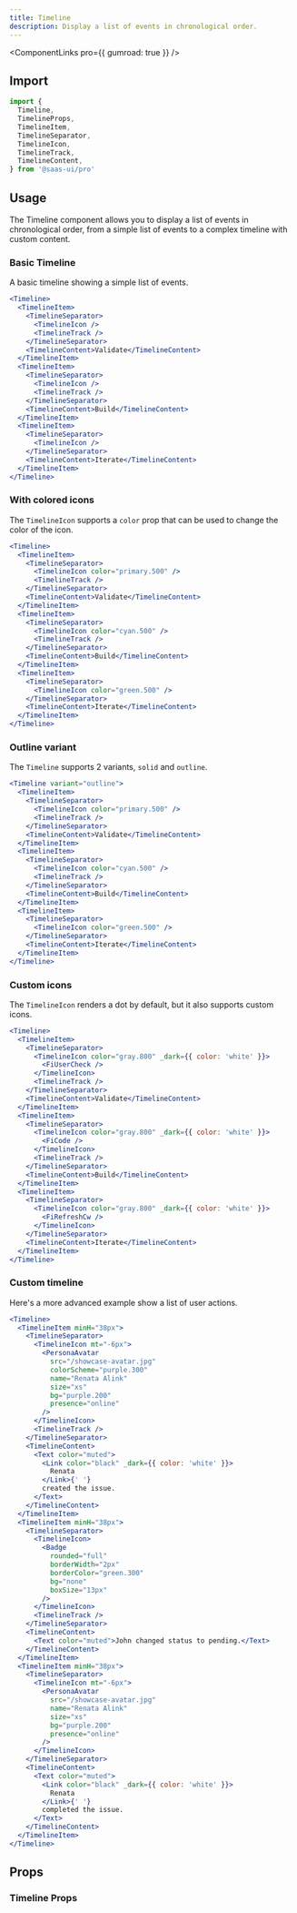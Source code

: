 ```yaml
---
title: Timeline
description: Display a list of events in chronological order.
---
```


<ComponentLinks pro={{ gumroad: true }} />

## Import

```ts
import {
  Timeline,
  TimelineProps,
  TimelineItem,
  TimelineSeparator,
  TimelineIcon,
  TimelineTrack,
  TimelineContent,
} from '@saas-ui/pro'
```

## Usage

The Timeline component allows you to display a list of events in chronological order, from a simple list of events to a complex timeline with custom content.

### Basic Timeline

A basic timeline showing a simple list of events.

```jsx
<Timeline>
  <TimelineItem>
    <TimelineSeparator>
      <TimelineIcon />
      <TimelineTrack />
    </TimelineSeparator>
    <TimelineContent>Validate</TimelineContent>
  </TimelineItem>
  <TimelineItem>
    <TimelineSeparator>
      <TimelineIcon />
      <TimelineTrack />
    </TimelineSeparator>
    <TimelineContent>Build</TimelineContent>
  </TimelineItem>
  <TimelineItem>
    <TimelineSeparator>
      <TimelineIcon />
    </TimelineSeparator>
    <TimelineContent>Iterate</TimelineContent>
  </TimelineItem>
</Timeline>
```

### With colored icons

The `TimelineIcon` supports a `color` prop that can be used to change the color of the icon.

```jsx
<Timeline>
  <TimelineItem>
    <TimelineSeparator>
      <TimelineIcon color="primary.500" />
      <TimelineTrack />
    </TimelineSeparator>
    <TimelineContent>Validate</TimelineContent>
  </TimelineItem>
  <TimelineItem>
    <TimelineSeparator>
      <TimelineIcon color="cyan.500" />
      <TimelineTrack />
    </TimelineSeparator>
    <TimelineContent>Build</TimelineContent>
  </TimelineItem>
  <TimelineItem>
    <TimelineSeparator>
      <TimelineIcon color="green.500" />
    </TimelineSeparator>
    <TimelineContent>Iterate</TimelineContent>
  </TimelineItem>
</Timeline>
```

### Outline variant

The `Timeline` supports 2 variants, `solid` and `outline`.

```jsx
<Timeline variant="outline">
  <TimelineItem>
    <TimelineSeparator>
      <TimelineIcon color="primary.500" />
      <TimelineTrack />
    </TimelineSeparator>
    <TimelineContent>Validate</TimelineContent>
  </TimelineItem>
  <TimelineItem>
    <TimelineSeparator>
      <TimelineIcon color="cyan.500" />
      <TimelineTrack />
    </TimelineSeparator>
    <TimelineContent>Build</TimelineContent>
  </TimelineItem>
  <TimelineItem>
    <TimelineSeparator>
      <TimelineIcon color="green.500" />
    </TimelineSeparator>
    <TimelineContent>Iterate</TimelineContent>
  </TimelineItem>
</Timeline>
```

### Custom icons

The `TimelineIcon` renders a dot by default, but it also supports custom icons.

```jsx
<Timeline>
  <TimelineItem>
    <TimelineSeparator>
      <TimelineIcon color="gray.800" _dark={{ color: 'white' }}>
        <FiUserCheck />
      </TimelineIcon>
      <TimelineTrack />
    </TimelineSeparator>
    <TimelineContent>Validate</TimelineContent>
  </TimelineItem>
  <TimelineItem>
    <TimelineSeparator>
      <TimelineIcon color="gray.800" _dark={{ color: 'white' }}>
        <FiCode />
      </TimelineIcon>
      <TimelineTrack />
    </TimelineSeparator>
    <TimelineContent>Build</TimelineContent>
  </TimelineItem>
  <TimelineItem>
    <TimelineSeparator>
      <TimelineIcon color="gray.800" _dark={{ color: 'white' }}>
        <FiRefreshCw />
      </TimelineIcon>
    </TimelineSeparator>
    <TimelineContent>Iterate</TimelineContent>
  </TimelineItem>
</Timeline>
```

### Custom timeline

Here's a more advanced example show a list of user actions.

```jsx
<Timeline>
  <TimelineItem minH="38px">
    <TimelineSeparator>
      <TimelineIcon mt="-6px">
        <PersonaAvatar
          src="/showcase-avatar.jpg"
          colorScheme="purple.300"
          name="Renata Alink"
          size="xs"
          bg="purple.200"
          presence="online"
        />
      </TimelineIcon>
      <TimelineTrack />
    </TimelineSeparator>
    <TimelineContent>
      <Text color="muted">
        <Link color="black" _dark={{ color: 'white' }}>
          Renata
        </Link>{' '}
        created the issue.
      </Text>
    </TimelineContent>
  </TimelineItem>
  <TimelineItem minH="38px">
    <TimelineSeparator>
      <TimelineIcon>
        <Badge
          rounded="full"
          borderWidth="2px"
          borderColor="green.300"
          bg="none"
          boxSize="13px"
        />
      </TimelineIcon>
      <TimelineTrack />
    </TimelineSeparator>
    <TimelineContent>
      <Text color="muted">John changed status to pending.</Text>
    </TimelineContent>
  </TimelineItem>
  <TimelineItem minH="38px">
    <TimelineSeparator>
      <TimelineIcon mt="-6px">
        <PersonaAvatar
          src="/showcase-avatar.jpg"
          name="Renata Alink"
          size="xs"
          bg="purple.200"
          presence="online"
        />
      </TimelineIcon>
    </TimelineSeparator>
    <TimelineContent>
      <Text color="muted">
        <Link color="black" _dark={{ color: 'white' }}>
          Renata
        </Link>{' '}
        completed the issue.
      </Text>
    </TimelineContent>
  </TimelineItem>
</Timeline>
```

## Props

### Timeline Props

<PropsTable of="Timeline" />
